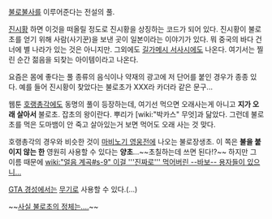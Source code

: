 [[불로불사]]를 이루어준다는 전설의 풀.

[[진시황]] 하면 이것을 떠올릴 정도로 진시황을 상징하는 코드가 되어 있다. 진시황이 불로초를 얻기 위해 사람(사기꾼)을 보낸 곳이 일본이라는 이야기가 있다. 뭐 중국의 바다 건너에 별 나라가 있는 것은 아니지만. 그외에도 [[길가메시 서사시]]에도 나온다. 여기서는 찔린 순간 젊음을 되찾는 아이템이라고 나온다.

요즘은 몸에 좋다는 풀 종류의 음식이나 약재의 광고에 저 단어를 붙인 경우가 종종 있다. 예를 들어 진시황이 찾았다는 불로초가 XXX라 카더라 같은 문구...

웹툰 [[호랭총각]]에도 동명의 풀이 등장하는데, 여기선 먹으면 오래사는게 아니고 '''지가 오래 살아서''' 불로초. 잡초의 왕이란다. 뿌리가 [wiki:"박카스" 무엇]과 닮았다. 그런데 불로초를 먹은 도마뱀이 안 죽고 살아있는거 보면 먹어도 오래 사는 것 맞다.

호랭총각의 경우와 비슷한 것이 [[마비노기 영웅전]]에 나오는 불로장생초. 이 쪽은 '''불을 붙이지 않는 한''' 영원히 사용할 수 있다는 '''양초'''...~~초칠하는데 쓰면 된다!?~~ 하지만 그 이름 때문에 [[wiki:"얼음 계곡#s-9" 이걸 '''진짜로''' 먹어버린 --바보-- 용자들이 있으니...]]

[[SNL 게임즈|GTA 경성]]에서는 [[무기]]로 사용할 수 있다.(...)

~~[http://bbs2.ruliweb.daum.net/gaia/do/ruliweb/family/216/read?articleId=22460432&bbsId=G005&itemId=63&pageIndex=1 사실 불로초의 정체는....]~~
